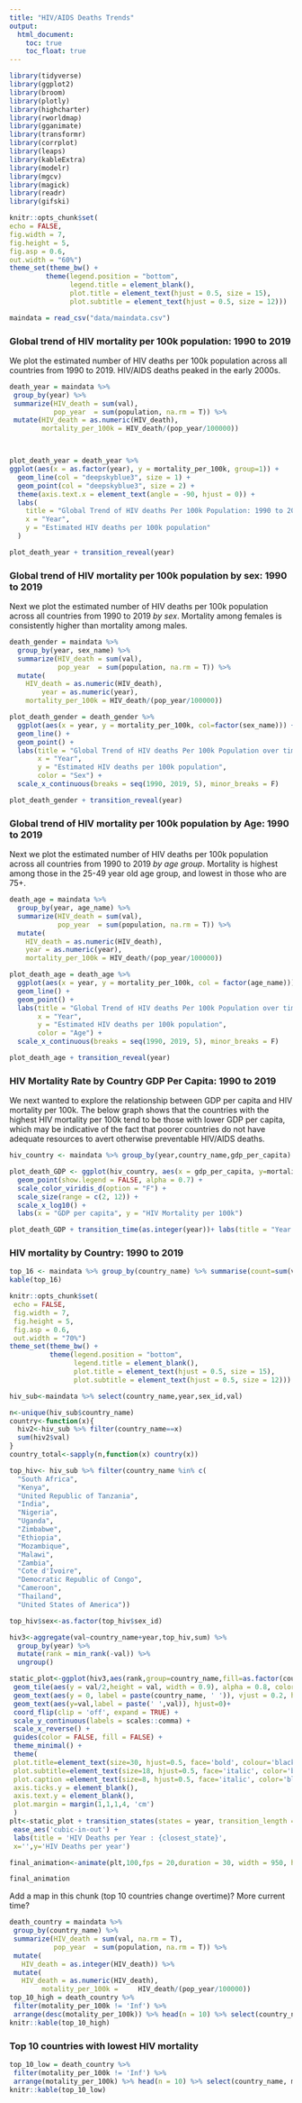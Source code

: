 ```yaml
---
title: "HIV/AIDS Deaths Trends"
output: 
  html_document:
    toc: true
    toc_float: true
--- 
```


```r
library(tidyverse)
library(ggplot2)
library(broom)
library(plotly)
library(highcharter)
library(rworldmap)
library(gganimate)
library(transformr)
library(corrplot)
library(leaps)
library(kableExtra)
library(modelr)
library(mgcv)
library(magick)
library(readr)
library(gifski)

knitr::opts_chunk$set(
echo = FALSE,
fig.width = 7,
fig.height = 5,
fig.asp = 0.6,
out.width = "60%")
theme_set(theme_bw() +
         theme(legend.position = "bottom",
               legend.title = element_blank(),
               plot.title = element_text(hjust = 0.5, size = 15),
               plot.subtitle = element_text(hjust = 0.5, size = 12)))

maindata = read_csv("data/maindata.csv") 
```

### Global trend of HIV mortality per 100k population: 1990 to 2019

We plot the estimated number of HIV deaths per 100k population across all countries from 1990 to 2019. HIV/AIDS deaths peaked in the early 2000s.

```r
death_year = maindata %>%
 group_by(year) %>%
 summarize(HIV_death = sum(val),
           pop_year  = sum(population, na.rm = T)) %>%
 mutate(HIV_death = as.numeric(HIV_death),
        mortality_per_100k = HIV_death/(pop_year/100000))



plot_death_year = death_year %>%
ggplot(aes(x = as.factor(year), y = mortality_per_100k, group=1)) + 
  geom_line(col = "deepskyblue3", size = 1) + 
  geom_point(col = "deepskyblue3", size = 2) + 
  theme(axis.text.x = element_text(angle = -90, hjust = 0)) +  
  labs(
    title = "Global Trend of HIV deaths Per 100k Population: 1990 to 2019",
    x = "Year", 
    y = "Estimated HIV deaths per 100k population"
  ) 

plot_death_year + transition_reveal(year)
```

### Global trend of HIV mortality per 100k population by sex: 1990 to 2019

Next we plot the estimated number of HIV deaths per 100k population across all countries from 1990 to 2019 *by sex*. Mortality among females is consistently higher than mortality among males.

```r
death_gender = maindata %>% 
  group_by(year, sex_name) %>% 
  summarize(HIV_death = sum(val),
            pop_year  = sum(population, na.rm = T)) %>% 
  mutate(
    HIV_death = as.numeric(HIV_death),
        year = as.numeric(year),
    mortality_per_100k = HIV_death/(pop_year/100000))

plot_death_gender = death_gender %>% 
  ggplot(aes(x = year, y = mortality_per_100k, col=factor(sex_name))) + 
  geom_line() + 
  geom_point() +
  labs(title = "Global Trend of HIV deaths Per 100k Population over time by Sex", 
       x = "Year", 
       y = "Estimated HIV deaths per 100k population", 
       color = "Sex") + 
  scale_x_continuous(breaks = seq(1990, 2019, 5), minor_breaks = F)

plot_death_gender + transition_reveal(year)
```

### Global trend of HIV mortality per 100k population by Age: 1990 to 2019

Next we plot the estimated number of HIV deaths per 100k population across all countries from 1990 to 2019 *by age group*. Mortality is highest among those in the 25-49 year old age group, and lowest in those who are 75+. 

```r
death_age = maindata %>% 
  group_by(year, age_name) %>% 
  summarize(HIV_death = sum(val),
            pop_year  = sum(population, na.rm = T)) %>% 
  mutate(
    HIV_death = as.numeric(HIV_death),
    year = as.numeric(year),
    mortality_per_100k = HIV_death/(pop_year/100000))

plot_death_age = death_age %>% 
  ggplot(aes(x = year, y = mortality_per_100k, col = factor(age_name))) +
  geom_line() + 
  geom_point() + 
  labs(title = "Global Trend of HIV deaths Per 100k Population over time by Age", 
       x = "Year", 
       y = "Estimated HIV deaths per 100k population", 
       color = "Age") + 
  scale_x_continuous(breaks = seq(1990, 2019, 5), minor_breaks = F)

plot_death_age + transition_reveal(year)
```

### HIV Mortality Rate by Country GDP Per Capita: 1990 to 2019

We next wanted to explore the relationship between GDP per capita and HIV mortality per 100k. The below graph shows that the countries with the highest HIV mortality per 100k tend to be those with lower GDP per capita, which may be indicative of the fact that poorer countries do not have adequate resources to avert otherwise preventable HIV/AIDS deaths.

```r

hiv_country <- maindata %>% group_by(year,country_name,gdp_per_capita) %>% summarise(death=sum(val),pop = sum(population, na.rm=TRUE)) %>% mutate(mortality_per_100k=((death)/(pop))*100000)

plot_death_GDP <- ggplot(hiv_country, aes(x = gdp_per_capita, y=mortality_per_100k, colour = country_name)) +
  geom_point(show.legend = FALSE, alpha = 0.7) +
  scale_color_viridis_d(option = "F") +
  scale_size(range = c(2, 12)) +
  scale_x_log10() +
  labs(x = "GDP per capita", y = "HIV Mortality per 100k")

plot_death_GDP + transition_time(as.integer(year))+ labs(title = "Year: {frame_time}") + shadow_wake(wake_length = 0.1, alpha = FALSE)
```

### HIV mortality by Country: 1990 to 2019



```r
top_16 <- maindata %>% group_by(country_name) %>% summarise(count=sum(val)) %>% arrange(desc(count)) %>% head(n=16)
kable(top_16)
```


```r
knitr::opts_chunk$set(
 echo = FALSE,
 fig.width = 7, 
 fig.height = 5,
 fig.asp = 0.6,
 out.width = "70%")
theme_set(theme_bw() + 
          theme(legend.position = "bottom",
                legend.title = element_blank(),
                plot.title = element_text(hjust = 0.5, size = 15),
                plot.subtitle = element_text(hjust = 0.5, size = 12)))

hiv_sub<-maindata %>% select(country_name,year,sex_id,val)

n<-unique(hiv_sub$country_name)
country<-function(x){
  hiv2<-hiv_sub %>% filter(country_name==x)
  sum(hiv2$val)
}
country_total<-sapply(n,function(x) country(x))

top_hiv<- hiv_sub %>% filter(country_name %in% c(
  "South Africa",
  "Kenya",
  "United Republic of Tanzania",
  "India",
  "Nigeria",
  "Uganda",
  "Zimbabwe",
  "Ethiopia",
  "Mozambique",
  "Malawi",
  "Zambia",
  "Cote d'Ivoire",
  "Democratic Republic of Congo",
  "Cameroon",
  "Thailand",
  "United States of America"))

top_hiv$sex<-as.factor(top_hiv$sex_id)

hiv3<-aggregate(val~country_name+year,top_hiv,sum) %>% 
  group_by(year) %>% 
  mutate(rank = min_rank(-val)) %>%
  ungroup()

static_plot<-ggplot(hiv3,aes(rank,group=country_name,fill=as.factor(country_name),color=as.factor(country_name))) +
 geom_tile(aes(y = val/2,height = val, width = 0.9), alpha = 0.8, color = NA) +
 geom_text(aes(y = 0, label = paste(country_name, ' ')), vjust = 0.2, hjust = 1) +
 geom_text(aes(y=val,label = paste(' ',val)), hjust=0)+
 coord_flip(clip = 'off', expand = TRUE) +
 scale_y_continuous(labels = scales::comma) +
 scale_x_reverse() +
 guides(color = FALSE, fill = FALSE) +
 theme_minimal() +
 theme(
 plot.title=element_text(size=30, hjust=0.5, face='bold', colour='black', vjust=-1),
 plot.subtitle=element_text(size=18, hjust=0.5, face='italic', color='black'),
 plot.caption =element_text(size=8, hjust=0.5, face='italic', color='black'),
 axis.ticks.y = element_blank(), 
 axis.text.y = element_blank(), 
 plot.margin = margin(1,1,1,4, 'cm')
 )
plt<-static_plot + transition_states(states = year, transition_length = 4, state_length = 1) + 
 ease_aes('cubic-in-out') +
 labs(title = 'HIV Deaths per Year : {closest_state}', 
 x='',y='HIV Deaths per year')

final_animation<-animate(plt,100,fps = 20,duration = 30, width = 950, height = 750, renderer = gifski_renderer())

final_animation
```

Add a map in this chunk (top 10 countries change overtime)? More current time?
```r
death_country = maindata %>%
 group_by(country_name) %>%
 summarize(HIV_death = sum(val, na.rm = T),
           pop_year  = sum(population, na.rm = T)) %>%
 mutate(
   HIV_death = as.integer(HIV_death)) %>%
 mutate(
   HIV_death = as.numeric(HIV_death),
        motality_per_100k =     HIV_death/(pop_year/100000))
top_10_high = death_country %>%
 filter(motality_per_100k != 'Inf') %>%
 arrange(desc(motality_per_100k)) %>% head(n = 10) %>% select(country_name,motality_per_100k)
knitr::kable(top_10_high)
```

### Top 10 countries with lowest HIV mortality

```r
top_10_low = death_country %>%
 filter(motality_per_100k != 'Inf') %>%
 arrange(motality_per_100k) %>% head(n = 10) %>% select(country_name, motality_per_100k)
knitr::kable(top_10_low)
```







